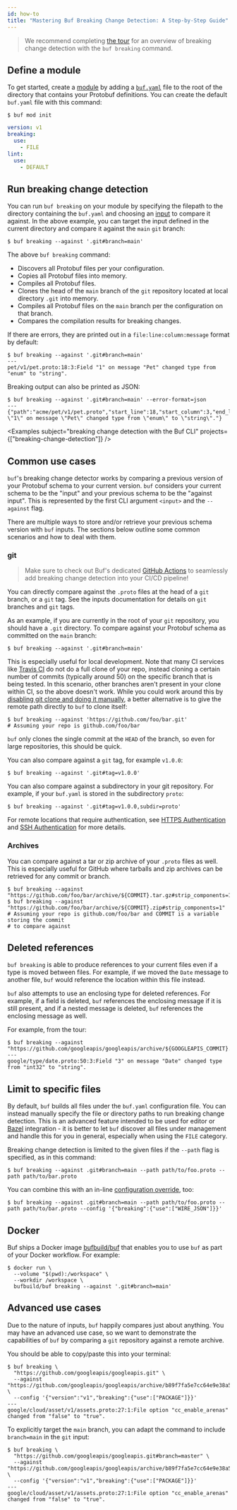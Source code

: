 ```yaml
---
id: how-to
title: "Mastering Buf Breaking Change Detection: A Step-by-Step Guide"
---
```


> We recommend completing [the tour](../tour/detect-breaking-changes.md) for an
> overview of breaking change detection with the `buf breaking` command.

## Define a module

To get started, create a [module](../bsr/overview.mdx#modules) by adding a
[`buf.yaml`](../configuration/v1/buf-yaml.md) file to the root of the directory
that contains your Protobuf definitions. You can create the default `buf.yaml`
file with this command:

```terminal
$ buf mod init
```

```yaml title="buf.yaml"
version: v1
breaking:
  use:
    - FILE
lint:
  use:
    - DEFAULT
```

## Run breaking change detection

You can run `buf breaking` on your module by specifying the filepath to the
directory containing the `buf.yaml` and choosing an
[input](../reference/inputs.md) to compare it against. In the above example, you
can target the input defined in the current directory and compare it against the
`main` `git` branch:

```terminal
$ buf breaking --against '.git#branch=main'
```

The above `buf breaking` command:

- Discovers all Protobuf files per your configuration.
- Copies all Protobuf files into memory.
- Compiles all Protobuf files.
- Clones the head of the `main` branch of the `git` repository located at local
  directory `.git` into memory.
- Compiles all Protobuf files on the `main` branch per the configuration on that
  branch.
- Compares the compilation results for breaking changes.

If there are errors, they are printed out in a `file:line:column:message` format
by default:

```terminal
$ buf breaking --against '.git#branch=main'
---
pet/v1/pet.proto:18:3:Field "1" on message "Pet" changed type from "enum" to "string".
```

Breaking output can also be printed as JSON:

```terminal
$ buf breaking --against '.git#branch=main' --error-format=json
---
{"path":"acme/pet/v1/pet.proto","start_line":18,"start_column":3,"end_line":18,"end_column":9,"type":"FIELD_SAME_TYPE","message":"Field \"1\" on message \"Pet\" changed type from \"enum\" to \"string\"."}
```


<Examples
  subject="breaking change detection with the Buf CLI"
  projects={["breaking-change-detection"]}
/>

## Common use cases

`buf`'s breaking change detector works by comparing a previous version of your
Protobuf schema to your current version. `buf` considers your current schema to
be the "input" and your previous schema to be the "against input". This is
represented by the first CLI argument `<input>` and the `--against` flag.

There are multiple ways to store and/or retrieve your previous schema version
with `buf` inputs. The sections below outline some common scenarios and how to
deal with them.

### git

> Make sure to check out Buf's dedicated
> [GitHub Actions](../ci-cd/github-actions.md) to seamlessly add breaking change
> detection into your CI/CD pipeline!

You can directly compare against the `.proto` files at the head of a `git`
branch, or a `git` tag. See the inputs documentation for details on `git`
branches and `git` tags.

As an example, if you are currently in the root of your `git` repository, you
should have a `.git` directory. To compare against your Protobuf schema as
committed on the `main` branch:

```terminal
$ buf breaking --against '.git#branch=main'
```

This is especially useful for local development. Note that many CI services like
[Travis CI](https://travis-ci.com/) do not do a full clone of your repo, instead
cloning a certain number of commits (typically around 50) on the specific branch
that is being tested. In this scenario, other branches aren't present in your
clone within CI, so the above doesn't work. While you could work around this by
[disabling git clone and doing it manually](https://docs.travis-ci.com/user/customizing-the-build/#disabling-git-clone),
a better alternative is to give the remote path directly to `buf` to clone
itself:

```terminal
$ buf breaking --against 'https://github.com/foo/bar.git'
# Assuming your repo is github.com/foo/bar
```

`buf` only clones the single commit at the `HEAD` of the branch, so even for
large repositories, this should be quick.

You can also compare against a `git` tag, for example `v1.0.0`:

```terminal
$ buf breaking --against '.git#tag=v1.0.0'
```

You can also compare against a subdirectory in your git repository. For example,
if your `buf.yaml` is stored in the subdirectory `proto`:

```terminal
$ buf breaking --against '.git#tag=v1.0.0,subdir=proto'
```

For remote locations that require authentication, see
[HTTPS Authentication](../reference/inputs.md#https) and
[SSH Authentication](../reference/inputs.md#ssh) for more details.

### Archives

You can compare against a tar or zip archive of your `.proto` files as well.
This is especially useful for GitHub where tarballs and zip archives can be
retrieved for any commit or branch.

```terminal
$ buf breaking --against "https://github.com/foo/bar/archive/${COMMIT}.tar.gz#strip_components=1"
$ buf breaking --against "https://github.com/foo/bar/archive/${COMMIT}.zip#strip_components=1"
# Assuming your repo is github.com/foo/bar and COMMIT is a variable storing the commit
# to compare against
```

## Deleted references

`buf breaking` is able to produce references to your current files even if a
type is moved between files. For example, if we moved the `Date` message to
another file, `buf` would reference the location within this file instead.

`buf` also attempts to use an enclosing type for deleted references. For
example, if a field is deleted, `buf` references the enclosing message if it is
still present, and if a nested message is deleted, `buf` references the
enclosing message as well.

For example, from the tour:

```terminal
$ buf breaking --against "https://github.com/googleapis/googleapis/archive/${GOOGLEAPIS_COMMIT}.tar.gz#strip_components=1"
---
google/type/date.proto:50:3:Field "3" on message "Date" changed type from "int32" to "string".
```

## Limit to specific files

By default, `buf` builds all files under the `buf.yaml` configuration file. You
can instead manually specify the file or directory paths to run breaking change
detection. This is an advanced feature intended to be used for editor or
[Bazel](/build-systems/bazel.md) integration - it is better to let `buf`
discover all files under management and handle this for you in general,
especially when using the `FILE` category.

Breaking change detection is limited to the given files if the `--path` flag is
specified, as in this command:

```terminal
$ buf breaking --against .git#branch=main --path path/to/foo.proto --path path/to/bar.proto
```

You can combine this with an in-line
[configuration override](../configuration/overview.md#configuration-override),
too:

```terminal
$ buf breaking --against .git#branch=main --path path/to/foo.proto --path path/to/bar.proto --config '{"breaking":{"use":["WIRE_JSON"]}}'
```

## Docker

Buf ships a Docker image [bufbuild/buf](https://hub.docker.com/r/bufbuild/buf)
that enables you to use `buf` as part of your Docker workflow. For example:

```terminal
$ docker run \
  --volume "$(pwd):/workspace" \
  --workdir /workspace \
  bufbuild/buf breaking --against '.git#branch=main'
```

## Advanced use cases

Due to the nature of inputs, `buf` happily compares just about anything. You may
have an advanced use case, so we want to demonstrate the capabilities of `buf`
by comparing a `git` repository against a remote archive.

You should be able to copy/paste this into your terminal:

```terminal
$ buf breaking \
  "https://github.com/googleapis/googleapis.git" \
  --against "https://github.com/googleapis/googleapis/archive/b89f7fa5e7cc64e9e38a59c97654616ad7b5932d.tar.gz#strip_components=1" \
  --config '{"version":"v1","breaking":{"use":["PACKAGE"]}}'
---
google/cloud/asset/v1/assets.proto:27:1:File option "cc_enable_arenas" changed from "false" to "true".
```

To explicitly target the `main` branch, you can adapt the command to include
`branch=main` in the `git` input:

```terminal {2}
$ buf breaking \
  "https://github.com/googleapis/googleapis.git#branch=master" \
  --against "https://github.com/googleapis/googleapis/archive/b89f7fa5e7cc64e9e38a59c97654616ad7b5932d.tar.gz#strip_components=1" \
  --config '{"version":"v1","breaking":{"use":["PACKAGE"]}}'
---
google/cloud/asset/v1/assets.proto:27:1:File option "cc_enable_arenas" changed from "false" to "true".
```
